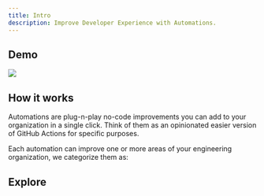 ```yaml
---
title: Intro
description: Improve Developer Experience with Automations.
---
```



## Demo

<Frame>
  <img src="/images/automations.png" />
</Frame>

## How it works

Automations are plug-n-play no-code improvements you can add to your organization in a single click. Think of them as an opinionated easier version of GitHub Actions for specific purposes.

Each automation can improve one or more areas of your engineering organization, we categorize them as:

<Card horizontal title="Improves tech debt" icon="keyboard" />
<Card horizontal title="Improves failure rate" icon="bug" />
<Card horizontal title="Improves security" icon="shield" />
<Card horizontal title="Improves compliance" icon="gavel" />

## Explore

<CardGroup cols={2}>
  <Card
    title="🟢 PR Title Requirements"
    href="/features/automations/pr-title-check"
  />
  <Card title="🟢 Label PR Size" href="/features/automations/pr-size-labeler" />
  <Card title="🔜 Notify Stale PRs" />
  <Card title="🔜 Code Freeze" />
</CardGroup>

<CtaGetStarted />
